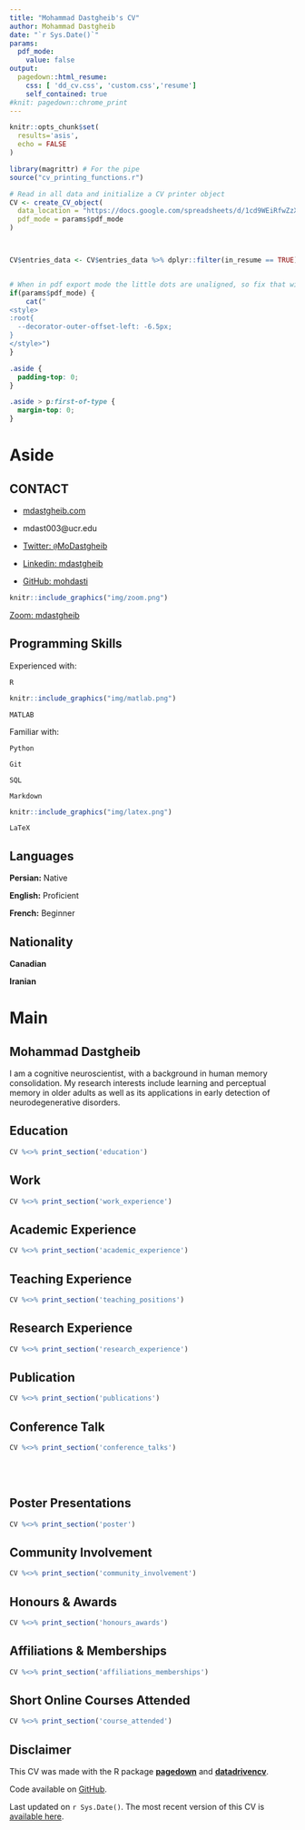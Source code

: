```yaml
---
title: "Mohammad Dastgheib's CV"
author: Mohammad Dastgheib
date: "`r Sys.Date()`"
params:
  pdf_mode:
    value: false
output:
  pagedown::html_resume:
    css: [ 'dd_cv.css', 'custom.css','resume']
    self_contained: true
#knit: pagedown::chrome_print      
---
```


<!-- start academic icons -->
<link rel="stylesheet" href="https://cdn.jsdelivr.net/gh/jpswalsh/academicons@1/css/academicons.min.css">
<!-- end academic icons -->

 
<!-- start font awesome -->
<script src="https://kit.fontawesome.com/1f72d6921a.js" crossorigin="anonymous"></script>

 
<!-- end font awesome -->


```r
knitr::opts_chunk$set(
  results='asis',
  echo = FALSE
)

library(magrittr) # For the pipe
source("cv_printing_functions.r")

# Read in all data and initialize a CV printer object
CV <- create_CV_object(
  data_location = "https://docs.google.com/spreadsheets/d/1cd9WEiRfwZzXdfqeXzTPMvkqhUl70aVlTJFjQIDtPK4/edit?usp=sharing",  
  pdf_mode = params$pdf_mode
)



CV$entries_data <- CV$entries_data %>% dplyr::filter(in_resume == TRUE)



```


```r
# When in pdf export mode the little dots are unaligned, so fix that with some conditional CSS.
if(params$pdf_mode) {
    cat("
<style>
:root{
  --decorator-outer-offset-left: -6.5px;
}
</style>")
}
```

```css
.aside {
  padding-top: 0;
}

.aside > p:first-of-type {
  margin-top: 0;
}
```

Aside
================================================================================

<!-- ![Mohammad Dastgheib](avatarmd.png) 

```r
if(params$pdf_mode){
  cat("View this CV online with links at https://mohdasti.github.io/resume/")
} else {
  cat("<i class='fas fa-download'></i> [Download this resume in PDF](https://mohdasti.github.io/resume/index.pdf).")
}
```
-->
CONTACT
--------------------------------------------------------------------------------
- <i class="fa fa-home"></i> [mdastgheib.com](https://mdastgheib.com)

- <i class="fa fa-envelope"></i> mdast003@ucr.edu

- <i class="fa fa-twitter"></i> [Twitter: `@`MoDastgheib](https://twitter.com/MoDastgheib)

- <i class="fa fa-linkedin"></i> [Linkedin: mdastgheib](https://www.linkedin.com/in/mdastgheib/)

- <i class="fa fa-github"></i> [GitHub: mohdasti](https://github.com/mohdasti)

<!-- - <i class="fa fa-skype"></i> [Skype: mohdasti](https://join.skype.com/invite/skIYsgabZb9) -->

```r
knitr::include_graphics("img/zoom.png")
```
 [Zoom: mdastgheib](https://ucr.zoom.us/my/mdastgheib)
 
<!-- - <i class="fas fa-phone-square-alt"></i> +1 647-719-5552 -->


Programming Skills {#skills}
--------------------------------------------------------------------------------

Experienced with:

<i class="fab fa-r-project"></i> `R`

```r
knitr::include_graphics("img/matlab.png")
```
 `MATLAB`

Familiar with:

<i class="fab fa-python"></i> `Python`

<i class="fas fa-code-branch"></i> `Git`

<i class="fas fa-database"></i> `SQL`

<i class="fab fa-markdown"></i> `Markdown`

```r
knitr::include_graphics("img/latex.png")
```
 `LaTeX`

 Languages
--------------------------------------------------------------------------------

**Persian:** Native

**English:** Proficient

**French:** Beginner
 
 Nationality
--------------------------------------------------------------------------------

**Canadian**

**Iranian**


Main
================================================================================

Mohammad Dastgheib {#title}
--------------------------------------------------------------------------------

I am a cognitive neuroscientist, with a background in human memory consolidation. My research interests include learning and perceptual memory in older adults as well as its applications in early detection of neurodegenerative disorders.


Education {data-icon=graduation-cap data-concise=true}
--------------------------------------------------------------------------------

```r
CV %<>% print_section('education')
```

Work {data-icon=briefcase data-concise=true}
--------------------------------------------------------------------------------

```r
CV %<>% print_section('work_experience')
```

Academic Experience {data-icon=laptop}
--------------------------------------------------------------------------------

```r
CV %<>% print_section('academic_experience')
```


Teaching Experience {data-icon=chalkboard-teacher}
--------------------------------------------------------------------------------


```r
CV %<>% print_section('teaching_positions')
```


Research Experience {data-icon=bar-chart}
--------------------------------------------------------------------------------

```r
CV %<>% print_section('research_experience')
```


Publication {data-icon=book}
--------------------------------------------------------------------------------
<!--
::: aside
```r
CV %<>% print_text_block('publication_aside')
```
:::
-->

```r
CV %<>% print_section('publications')
```


Conference Talk  {data-icon=comments}
--------------------------------------------------------------------------------

```r
CV %<>% print_section('conference_talks')
```


<br>
<br>


Poster Presentations {data-icon=image}
--------------------------------------------------------------------------------

```r
CV %<>% print_section('poster')
```



Community Involvement {data-icon=handshake}
--------------------------------------------------------------------------------

```r
CV %<>% print_section('community_involvement')
```



Honours & Awards {data-icon=medal}
--------------------------------------------------------------------------------

<!---::: aside
```r
CV %<>% print_text_block('teaching_experience_aside')
```
:::
--->
```r
CV %<>% print_section('honours_awards')
```


Affiliations & Memberships {data-icon=group}
--------------------------------------------------------------------------------

<!--- ::: aside
```r
CV %<>% print_text_block('teaching_experience_aside')
```
:::
--->
```r
CV %<>% print_section('affiliations_memberships')
```

Short Online Courses Attended {data-icon=list}
--------------------------------------------------------------------------------

<!-- 
::: aside
```r
CV %<>% print_text_block('course_attended_aside')
```
:::
--->
```r
CV %<>% print_section('course_attended')
```


:::aside
Disclaimer {#disclaimer}
--------------------------------------------------------------------------------

This CV was made with the R package [**pagedown**](https://github.com/rstudio/pagedown) and [**datadrivencv**](http://nickstrayer.me/datadrivencv/index.html).

Code available on <i class="fa fa-github"></i>  [GitHub](https://github.com/mohdasti/CV). 

Last updated on `r Sys.Date()`. The most recent version of this CV is [available here](https://github.com/mohdasti/CV/blob/main/docs/index.pdf). 
:::



